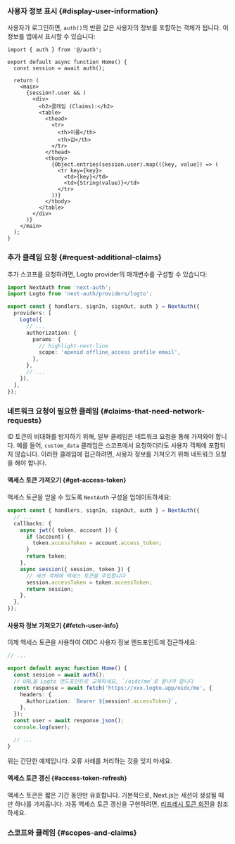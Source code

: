 
### 사용자 정보 표시 \{#display-user-information}

사용자가 로그인하면, `auth()`의 반환 값은 사용자의 정보를 포함하는 객체가 됩니다. 이 정보를 앱에서 표시할 수 있습니다:

```tsx title="app/page.tsx"
import { auth } from '@/auth';

export default async function Home() {
  const session = await auth();

  return (
    <main>
      {session?.user && (
        <div>
          <h2>클레임 (Claims):</h2>
          <table>
            <thead>
              <tr>
                <th>이름</th>
                <th>값</th>
              </tr>
            </thead>
            <tbody>
              {Object.entries(session.user).map(([key, value]) => (
                <tr key={key}>
                  <td>{key}</td>
                  <td>{String(value)}</td>
                </tr>
              ))}
            </tbody>
          </table>
        </div>
      )}
    </main>
  );
}
```

### 추가 클레임 요청 \{#request-additional-claims}

<FindUserInfoMissing method="auth()" />

<ScopesAndClaimsIntroduction hideDefaultScopes />

추가 스코프를 요청하려면, Logto provider의 매개변수를 구성할 수 있습니다:

```ts title="./auth.ts"
import NextAuth from 'next-auth';
import Logto from 'next-auth/providers/logto';

export const { handlers, signIn, signOut, auth } = NextAuth({
  providers: [
    Logto({
      // ...
      authorization: {
        params: {
          // highlight-next-line
          scope: 'openid offline_access profile email',
        },
      },
      // ...
    }),
  ],
});
```

### 네트워크 요청이 필요한 클레임 \{#claims-that-need-network-requests}

ID 토큰의 비대화를 방지하기 위해, 일부 클레임은 네트워크 요청을 통해 가져와야 합니다. 예를 들어, `custom_data` 클레임은 스코프에서 요청하더라도 사용자 객체에 포함되지 않습니다. 이러한 클레임에 접근하려면, 사용자 정보를 가져오기 위해 네트워크 요청을 해야 합니다.

#### 액세스 토큰 가져오기 \{#get-access-token}

액세스 토큰을 얻을 수 있도록 `NextAuth` 구성을 업데이트하세요:

```ts title="./auth.ts"
export const { handlers, signIn, signOut, auth } = NextAuth({
  // ...
  callbacks: {
    async jwt({ token, account }) {
      if (account) {
        token.accessToken = account.access_token;
      }
      return token;
    },
    async session({ session, token }) {
      // 세션 객체에 액세스 토큰을 주입합니다
      session.accessToken = token.accessToken;
      return session;
    },
  },
});
```

#### 사용자 정보 가져오기 \{#fetch-user-info}

이제 액세스 토큰을 사용하여 OIDC 사용자 정보 엔드포인트에 접근하세요:

```ts title="./app/page.tsx"
// ...

export default async function Home() {
  const session = await auth();
  // URL을 Logto 엔드포인트로 교체하세요, `/oidc/me`로 끝나야 합니다
  const response = await fetch('https://xxx.logto.app/oidc/me', {
    headers: {
      Authorization: `Bearer ${session?.accessToken}`,
    },
  });
  const user = await response.json();
  console.log(user);

  // ...
}
```

위는 간단한 예제입니다. 오류 사례를 처리하는 것을 잊지 마세요.

#### 액세스 토큰 갱신 \{#access-token-refresh}

액세스 토큰은 짧은 기간 동안만 유효합니다. 기본적으로, Next.js는 세션이 생성될 때만 하나를 가져옵니다. 자동 액세스 토큰 갱신을 구현하려면, [리프레시 토큰 회전](https://next-auth.js.org/v3/tutorials/refresh-token-rotation)을 참조하세요.

### 스코프와 클레임 \{#scopes-and-claims}

<ScopesAndClaims />

